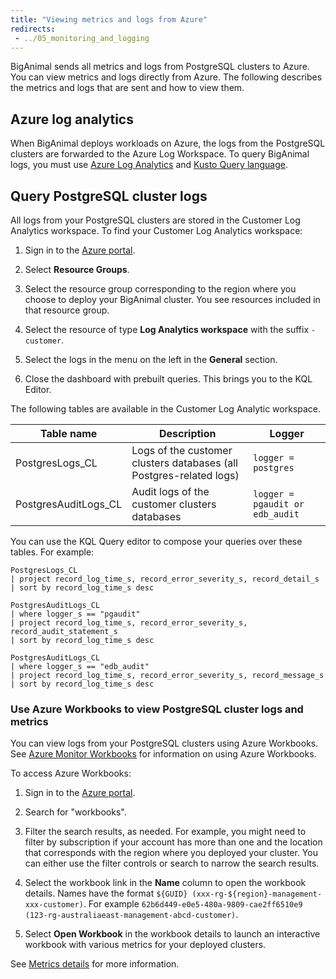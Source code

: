 ```yaml
---
title: "Viewing metrics and logs from Azure"
redirects:
 - ../05_monitoring_and_logging
---
```




BigAnimal sends all metrics and logs from PostgreSQL clusters to Azure. You can view metrics and logs directly from Azure. The following describes the metrics and logs that are sent and how to view them.

## Azure log analytics

When BigAnimal deploys workloads on Azure, the logs from the PostgreSQL clusters are forwarded to the Azure Log Workspace.
To query BigAnimal logs, you must use [Azure Log Analytics](https://docs.microsoft.com/en-us/azure/azure-monitor/logs/log-analytics-overview) and [Kusto Query language](https://azure-training.com/azure-data-science/the-kusto-query-language/).

## Query PostgreSQL cluster logs

All logs from your PostgreSQL clusters are stored in the Customer Log Analytics workspace. To find your Customer Log Analytics workspace:

1.  Sign in to the [Azure portal](https://portal.azure.com).

2.  Select **Resource Groups**.

3.  Select the resource group corresponding to the region where you choose to deploy your BigAnimal cluster. You see resources included in that resource group.

4.  Select the resource of type **Log Analytics workspace** with the suffix `-customer`.

5.  Select the logs in the menu on the left in the **General** section.

6.  Close the dashboard with prebuilt queries. This brings you to the KQL Editor.

The following tables are available in the Customer Log Analytic workspace.

| Table name           | Description                                                         | Logger                          |
| -------------------- | ------------------------------------------------------------------- | ------------------------------- |
| PostgresLogs_CL      | Logs of the customer clusters databases (all Postgres-related logs) | `logger = postgres`             |
| PostgresAuditLogs_CL | Audit logs of the customer clusters databases                       | `logger = pgaudit or edb_audit` |

You can use the KQL Query editor to compose your queries over these tables. For example:

```
PostgresLogs_CL
| project record_log_time_s, record_error_severity_s, record_detail_s
| sort by record_log_time_s desc

PostgresAuditLogs_CL
| where logger_s == "pgaudit"
| project record_log_time_s, record_error_severity_s, record_audit_statement_s
| sort by record_log_time_s desc

PostgresAuditLogs_CL
| where logger_s == "edb_audit"
| project record_log_time_s, record_error_severity_s, record_message_s
| sort by record_log_time_s desc
```

### Use Azure Workbooks to view PostgreSQL cluster logs and metrics

You can view logs from your PostgreSQL clusters using Azure Workbooks. See [Azure Monitor Workbooks](https://docs.microsoft.com/en-us/azure/azure-monitor/visualize/workbooks-overview) for information on using Azure Workbooks.

To access Azure Workbooks:

1.  Sign in to the [Azure portal](https://portal.azure.com).

2.  Search for "workbooks". 

3.  Filter the search results, as needed. For example, you might need to filter by subscription if your account has more than one and the location that corresponds with the region where you deployed your cluster. You can either use the filter controls or search to narrow the search results.

4.  Select the workbook link in the **Name** column to open the workbook details. Names have the format `${GUID} (xxx-rg-${region}-management-xxx-customer)`. For example `62b6d449-e0e5-480a-9809-cae2ff6510e9 (123-rg-australiaeast-management-abcd-customer)`. 

5.  Select **Open Workbook** in the workbook details to launch an interactive workbook with various metrics for your deployed clusters.

See [Metrics details](06_metrics) for more information.